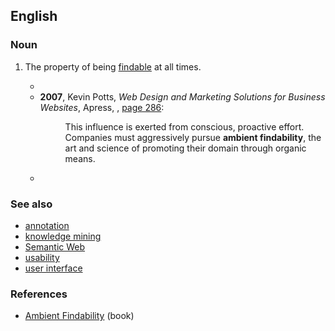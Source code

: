 ==English==

===Noun===
{{en-noun|-}}

# {{lb|en|information science|Internet}} The property of being [[findable]] at all times.
#* {{quote-text|en|year=2006|author=Adam Greenfield|title=Everyware: the dawning age of ubiquitous computing|page=92|passage=I mean to assert, rather, that everyware, the regime of ambient informatics it gives rise to, and the condition of '''ambient findability''' they together entrain, will have significant and meaningful impact on the way you live your life [...]}}
#* '''2007''', Kevin Potts, ''Web Design and Marketing Solutions for Business Websites'', Apress, {{ISBN|978-1-59059-839-9}}, [http://books.google.com/books?id=mNZtuAA8Nx4C&pg=PA286&dq=ambient-findability page 286]:
#*: This influence is exerted from conscious, proactive effort. Companies must aggressively pursue '''ambient findability''', the art and science of promoting their domain through organic means.
#* {{quote-text|en|year=2007|author=Diane Kresh|title=The whole digital library handbook|page=258|passage=These are just a few of the signposts along the road to '''ambient findability''', [...]}}

===See also===
* [[annotation]]
* [[knowledge mining]]
* [[Semantic Web]]
* [[usability]]
* [[user interface]]

===References===
* [http://www.oreilly.com/catalog/ambient/ Ambient Findability] (book)